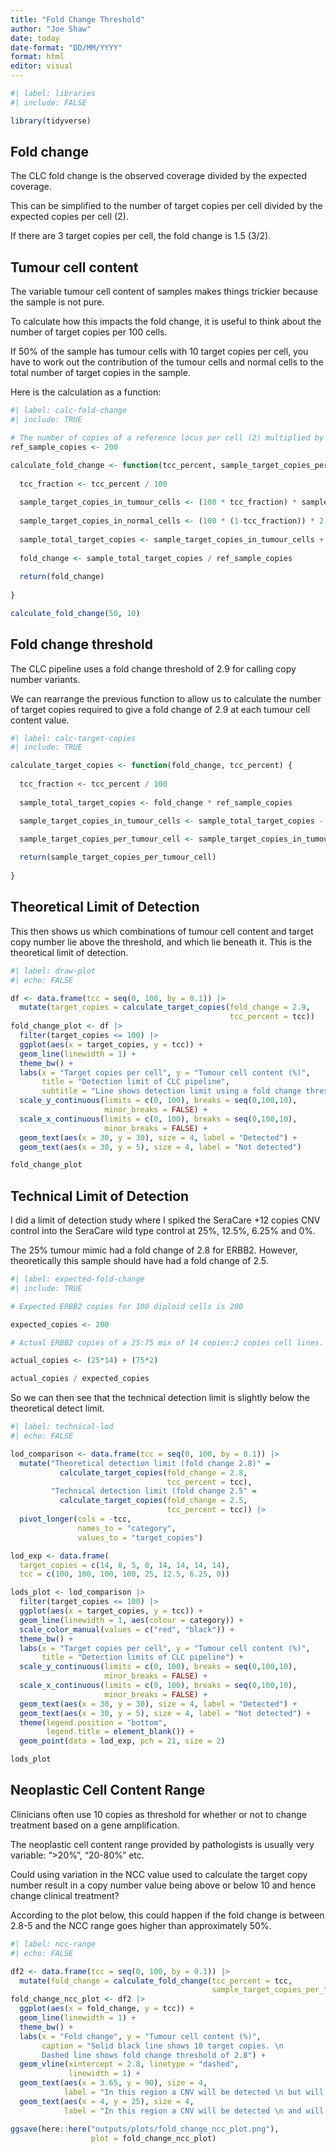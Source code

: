 ```yaml
---
title: "Fold Change Threshold"
author: "Joe Shaw"
date: today
date-format: "DD/MM/YYYY"
format: html
editor: visual
---
```


```r
#| label: libraries
#| include: FALSE

library(tidyverse)

```

## Fold change

The CLC fold change is the observed coverage divided by the expected coverage.

This can be simplified to the number of target copies per cell divided by the expected copies per cell (2).

If there are 3 target copies per cell, the fold change is 1.5 (3/2).

## Tumour cell content

The variable tumour cell content of samples makes things trickier because the sample is not pure.

To calculate how this impacts the fold change, it is useful to think about the number of target copies per 100 cells.

If 50% of the sample has tumour cells with 10 target copies per cell, you have to work out the contribution of the tumour cells and normal cells to the total number of target copies in the sample.

Here is the calculation as a function:

```r
#| label: calc-fold-change
#| include: TRUE

# The number of copies of a reference locus per cell (2) multiplied by 100 cells.
ref_sample_copies <- 200

calculate_fold_change <- function(tcc_percent, sample_target_copies_per_tumour_cell) {
  
  tcc_fraction <- tcc_percent / 100
  
  sample_target_copies_in_tumour_cells <- (100 * tcc_fraction) * sample_target_copies_per_tumour_cell
  
  sample_target_copies_in_normal_cells <- (100 * (1-tcc_fraction)) * 2
  
  sample_total_target_copies <- sample_target_copies_in_tumour_cells + sample_target_copies_in_normal_cells
  
  fold_change <- sample_total_target_copies / ref_sample_copies
  
  return(fold_change)
  
}

calculate_fold_change(50, 10)

```

## Fold change threshold

The CLC pipeline uses a fold change threshold of 2.9 for calling copy number variants.

We can rearrange the previous function to allow us to calculate the number of target copies required to give a fold change of 2.9 at each tumour cell content value.

```r
#| label: calc-target-copies
#| include: TRUE

calculate_target_copies <- function(fold_change, tcc_percent) {
  
  tcc_fraction <- tcc_percent / 100
  
  sample_total_target_copies <- fold_change * ref_sample_copies

  sample_target_copies_in_tumour_cells <- sample_total_target_copies - ((100 * (1-tcc_fraction)) * 2)

  sample_target_copies_per_tumour_cell <- sample_target_copies_in_tumour_cells / (100 * tcc_fraction)
  
  return(sample_target_copies_per_tumour_cell)
  
}

```

## Theoretical Limit of Detection

This then shows us which combinations of tumour cell content and target copy number lie above the threshold, and which lie beneath it. This is the theoretical limit of detection.

```r
#| label: draw-plot
#| echo: FALSE

df <- data.frame(tcc = seq(0, 100, by = 0.1)) |> 
  mutate(target_copies = calculate_target_copies(fold_change = 2.9,
                                                 tcc_percent = tcc))
fold_change_plot <- df |> 
  filter(target_copies <= 100) |> 
  ggplot(aes(x = target_copies, y = tcc)) +
  geom_line(linewidth = 1) +
  theme_bw() +
  labs(x = "Target copies per cell", y = "Tumour cell content (%)",
       title = "Detection limit of CLC pipeline",
       subtitle = "Line shows detection limit using a fold change threshold of 3") +
  scale_y_continuous(limits = c(0, 100), breaks = seq(0,100,10),
                     minor_breaks = FALSE) +
  scale_x_continuous(limits = c(0, 100), breaks = seq(0,100,10),
                     minor_breaks = FALSE) +
  geom_text(aes(x = 30, y = 30), size = 4, label = "Detected") +
  geom_text(aes(x = 30, y = 5), size = 4, label = "Not detected")

fold_change_plot

```

## Technical Limit of Detection

I did a limit of detection study where I spiked the SeraCare +12 copies CNV control into the SeraCare wild type control at 25%, 12.5%, 6.25% and 0%.

The 25% tumour mimic had a fold change of 2.8 for ERBB2. However, theoretically this sample should have had a fold change of 2.5.

```r
#| label: expected-fold-change
#| include: TRUE

# Expected ERBB2 copies for 100 diploid cells is 200

expected_copies <- 200

# Actual ERBB2 copies of a 25:75 mix of 14 copies:2 copies cell lines.

actual_copies <- (25*14) + (75*2)

actual_copies / expected_copies

```

So we can then see that the technical detection limit is slightly below the theoretical detect limit.

```r
#| label: technical-lod
#| echo: FALSE

lod_comparison <- data.frame(tcc = seq(0, 100, by = 0.1)) |> 
  mutate("Theoretical detection limit (fold change 2.8)" =
           calculate_target_copies(fold_change = 2.8,
                                   tcc_percent = tcc),
         "Technical detection limit (fold change 2.5" = 
           calculate_target_copies(fold_change = 2.5,
                                   tcc_percent = tcc)) |> 
  pivot_longer(cols = -tcc,
               names_to = "category",
               values_to = "target_copies")

lod_exp <- data.frame(
  target_copies = c(14, 8, 5, 0, 14, 14, 14, 14),
  tcc = c(100, 100, 100, 100, 25, 12.5, 6.25, 0))

lods_plot <- lod_comparison |> 
  filter(target_copies <= 100) |> 
  ggplot(aes(x = target_copies, y = tcc)) +
  geom_line(linewidth = 1, aes(colour = category)) +
  scale_color_manual(values = c("red", "black")) +
  theme_bw() +
  labs(x = "Target copies per cell", y = "Tumour cell content (%)",
       title = "Detection limits of CLC pipeline") +
  scale_y_continuous(limits = c(0, 100), breaks = seq(0,100,10),
                     minor_breaks = FALSE) +
  scale_x_continuous(limits = c(0, 100), breaks = seq(0,100,10),
                     minor_breaks = FALSE) +
  geom_text(aes(x = 30, y = 30), size = 4, label = "Detected") +
  geom_text(aes(x = 30, y = 5), size = 4, label = "Not detected") +
  theme(legend.position = "bottom",
        legend.title = element_blank()) +
  geom_point(data = lod_exp, pch = 21, size = 2)

lods_plot

```

## Neoplastic Cell Content Range

Clinicians often use 10 copies as threshold for whether or not to change treatment based on a gene amplification.

The neoplastic cell content range provided by pathologists is usually very variable: "\>20%", "20-80%" etc.

Could using variation in the NCC value used to calculate the target copy number result in a copy number value being above or below 10 and hence change clinical treatment?

According to the plot below, this could happen if the fold change is between 2.8-5 and the NCC range goes higher than approximately 50%.

```r
#| label: ncc-range
#| echo: FALSE

df2 <- data.frame(tcc = seq(0, 100, by = 0.1)) |> 
  mutate(fold_change = calculate_fold_change(tcc_percent = tcc,
                                             sample_target_copies_per_tumour_cell = 10))
fold_change_ncc_plot <- df2 |> 
  ggplot(aes(x = fold_change, y = tcc)) +
  geom_line(linewidth = 1) +
  theme_bw() +
  labs(x = "Fold change", y = "Tumour cell content (%)",
       caption = "Solid black line shows 10 target copies. \n 
       Dashed line shows fold change threshold of 2.8") +
  geom_vline(xintercept = 2.8, linetype = "dashed",
             linewidth = 1) +
  geom_text(aes(x = 3.65, y = 90), size = 4, 
            label = "In this region a CNV will be detected \n but will be below 10 copies") +
  geom_text(aes(x = 4, y = 25), size = 4, 
            label = "In this region a CNV will be detected \n and will be above 10 copies") 

ggsave(here::here("outputs/plots/fold_change_ncc_plot.png"), 
                  plot = fold_change_ncc_plot)

```
